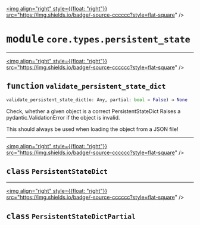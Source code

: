 <!-- markdownlint-disable -->

<a href="https://github.com/tum-esm/pyr/tree/main/packages/packages/core/types/persistent_state.py#L0"><img align="right" style={{float: "right"}} src="https://img.shields.io/badge/-source-cccccc?style=flat-square" /></a>

# <kbd>module</kbd> `core.types.persistent_state`





---

<a href="https://github.com/tum-esm/pyr/tree/main/packages/packages/core/types/persistent_state.py#L15"><img align="right" style={{float: "right"}} src="https://img.shields.io/badge/-source-cccccc?style=flat-square" /></a>

## <kbd>function</kbd> `validate_persistent_state_dict`

```python
validate_persistent_state_dict(o: Any, partial: bool = False) → None
```

Check, whether a given object is a correct PersistentStateDict Raises a pydantic.ValidationError if the object is invalid. 

This should always be used when loading the object from a JSON file! 


---

<a href="https://github.com/tum-esm/pyr/tree/main/packages/packages/core/types/persistent_state.py#L5"><img align="right" style={{float: "right"}} src="https://img.shields.io/badge/-source-cccccc?style=flat-square" /></a>

## <kbd>class</kbd> `PersistentStateDict`








---

<a href="https://github.com/tum-esm/pyr/tree/main/packages/packages/core/types/persistent_state.py#L10"><img align="right" style={{float: "right"}} src="https://img.shields.io/badge/-source-cccccc?style=flat-square" /></a>

## <kbd>class</kbd> `PersistentStateDictPartial`








